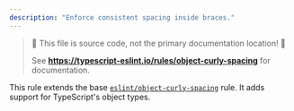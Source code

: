 ```yaml
---
description: "Enforce consistent spacing inside braces."
---
```



> 🛑 This file is source code, not the primary documentation location! 🛑
>
> See **https://typescript-eslint.io/rules/object-curly-spacing** for documentation.

This rule extends the base [`eslint/object-curly-spacing`](https://eslint.org/docs/rules/object-curly-spacing) rule.
It adds support for TypeScript's object types.
